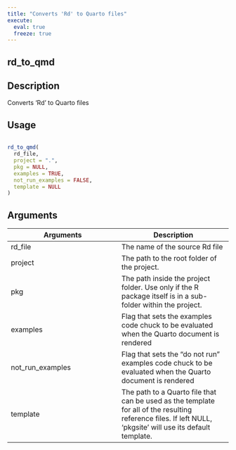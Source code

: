 ```yaml
---
title: "Converts 'Rd' to Quarto files"
execute:
  eval: true
  freeze: true
---
```


## rd_to_qmd

## Description
Converts 'Rd' to Quarto files


## Usage
```r

rd_to_qmd(
  rd_file,
  project = ".",
  pkg = NULL,
  examples = TRUE,
  not_run_examples = FALSE,
  template = NULL
)
```

## Arguments
|Arguments|Description|
|---|---|
| rd_file | The name of the source Rd file |
| project | The path to the root folder of the project. |
| pkg | The path inside the project folder. Use only if the R package itself is in a sub-folder within the project. |
| examples | Flag that sets the examples code chuck to be evaluated when the Quarto document is rendered |
| not_run_examples | Flag that sets the "do not run" examples code chuck to be evaluated when the Quarto document is rendered |
| template | The path to a Quarto file that can be used as the template for all of the resulting reference files. If left NULL, 'pkgsite' will use its default template. |







